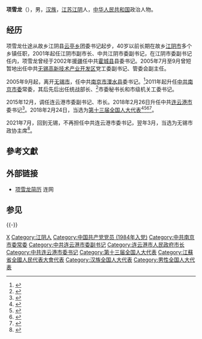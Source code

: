 '''项雪龙'''（{{bd|1963年|12月|catIdx=X项}}），男，[[汉族|汉族]]，[[江苏|江苏]][[江阴|江阴]]人，[[中华人民共和国|中华人民共和国]]政治人物。

==经历==
项雪龙仕途从故乡江阴县[[云亭街道|云亭乡]]团委书记起步，40岁以前长期在故乡[[江阴市|江阴市]]多个乡镇任职，2001年起任江阴市副市长、中共江阴市委副书记，在江阴市委副书记任内，项雪龙曾经于2002年援[[新疆维吾尔自治区|疆]]任中共[[霍城县|霍城县]]县委书记。2005年7月至9月曾短暂地出任中共[[无锡高新技术产业开发区|无锡高新技术产业开发区]]党工委副书记、管委会副主任。

2005年9月起，离开[[无锡市|无锡市]]，任中共[[南京市|南京市]][[溧水区|溧水县]]委书记。<ref>{{cite web |title=江苏为5010名大学生村官奔赴农村任职举行欢送会 |url=http://www.gov.cn/gzdt/2009-06/29/content_1352830.htm |website=[[中华人民共和国中央人民政府|中华人民共和国中央人民政府]]入口网站 |publisher=[[新华日报|新华日报]] |accessdate=2009-06-29}}</ref>2011年起升任[[中共南京市委|中共南京市委]]常委，其后先后出任统战部长、<ref>{{cite web |title=南京市统战部部长赴玄武区调研侨台资企业发展 |url=https://www.chinanews.com.cn/zgqj/2012/02-23/3692562.shtml |website=[[中国新闻网|中国新闻网]] |accessdate=2012-02-23}}</ref>市委秘书长和市级机关工委书记。

2015年12月，调任连云港市委副书记、市长。2018年2月26日升任中共[[连云港市|连云港市]]委书记<ref>{{Cite web |url=http://renshi.people.com.cn/n1/2018/0226/c139617-29835055.html |title=项雪龙任连云港市委书记（图/简历） |accessdate=2018-04-21 |archive-date=2018-04-21 |archive-url=https://web.archive.org/web/20180421163323/http://renshi.people.com.cn/n1/2018/0226/c139617-29835055.html |dead-url=no }}</ref>。2018年2月24日，当选为[[第十三届全国人大代表|第十三届全国人大代表]]<ref>{{Cite web|title=（受权发布）中华人民共和国第十三届全国人民代表大会代表名单-中新网|url=http://www.chinanews.com/gn/2018/02-25/8453959.shtml|accessdate=2021-02-19|work=[[中国新闻网|中国新闻网]]|archive-date=2018-02-27|archive-url=https://web.archive.org/web/20180227031724/http://www.chinanews.com/gn/2018/02-25/8453959.shtml|dead-url=no}}</ref><ref>{{cite web | title=中华人民共和国第十三届全国人民代表大会代表名单 | website=[[光明网_(中国)|光明网]] | date=2018-02-25 | url=https://news.gmw.cn/2018-02/25/content_27792557.htm | language=zh | access-date=2021-02-19}}</ref><ref>{{cite web | title=第十三届全国人民代表大会代表名单（2980名） | website=[[澎湃新闻|澎湃新闻]]-The Paper | url=https://www.thepaper.cn/newsDetail_forward_2008905 | language=zh | access-date=2021-02-19 | archive-date=2018-03-23 | archive-url=https://web.archive.org/web/20180323190049/https://www.thepaper.cn/newsDetail_forward_2008905 | dead-url=no }}</ref><ref>{{cite web | title=中华人民共和国第十三届全国人民代表大会代表名单 | website=[[中国网|中国网]] | date=2018-02-25 | url=http://news.china.com.cn/2018-02/25/content_50599587.htm | language=zh | access-date=2021-02-19 | archive-date=2021-02-21 | archive-url=https://web.archive.org/web/20210221201146/http://news.china.com.cn/2018-02/25/content_50599587.htm | dead-url=no }}</ref>。

2021年7月，回到无锡，不再担任中共连云港市委书记，翌年3月，当选为无锡市政协主席<ref>{{cite web |author1=中国经济网 |title=无锡新一届市政协主席、副主席、秘书长简介 项雪龙当选主席 |url=http://district.ce.cn/newarea/sddy/202203/19/t20220319_37416976.shtml |website=中国经济网地方党政领导资料库 |publisher=无锡日报 |accessdate=2022-03-19}}</ref>。

==參考文獻==
{{reflist}}

==外部链接==
*[https://web.archive.org/web/20160304100047/http://www.lyg01.net/news/lygxw/2015/1223/39561.shtml 项雪龙简历] 连网

==参见==

{{-}}
{{start box}}
{{s-ppo|cpc}}
{{s-before|[[杨省世|杨省世]]}}
{{s-title|[[中国共产党连云港市委员会|中国共产党连云港市委员会]]书记|2018年2月－2021年7月}}
{{s-after|[[方伟_(1965年)|方伟]]}}
{{s-gov|prc}}
{{s-before|[[赵晓江|赵晓江]]}}
{{s-title|[[连云港市人民政府|连云港市人民政府]]市长|2015年12月－2018年2月}}
{{s-after|[[方伟_(1965年)|方伟]]}}
{{s-par|prc-lcppcc}}
{{s-before|[[周敏炜|周敏炜]]}}
{{s-title|[[中国人民政治协商会议无锡市委员会|中国人民政治协商会议无锡市委员会]]主席|2022年3月－}}
{{s-inc}}
{{end box}}

{{DEFAULTSORT:X项}}
[[Category:项姓|X]]
[[Category:江阴人|Category:江阴人]]
[[Category:中国共产党党员_(1984年入党)|Category:中国共产党党员 (1984年入党)]]
[[Category:中共南京市委常委|Category:中共南京市委常委]]
[[Category:中共连云港市委副书记|Category:中共连云港市委副书记]]
[[Category:连云港市人民政府市长|Category:连云港市人民政府市长]]
[[Category:中共连云港市委书记|Category:中共连云港市委书记]]
[[Category:第十三届全国人大代表|Category:第十三届全国人大代表]]
[[Category:江蘇省全國人民代表大會代表|Category:江蘇省全國人民代表大會代表]]
[[Category:汉族全国人大代表|Category:汉族全国人大代表]]
[[Category:男性全国人大代表|Category:男性全国人大代表]]